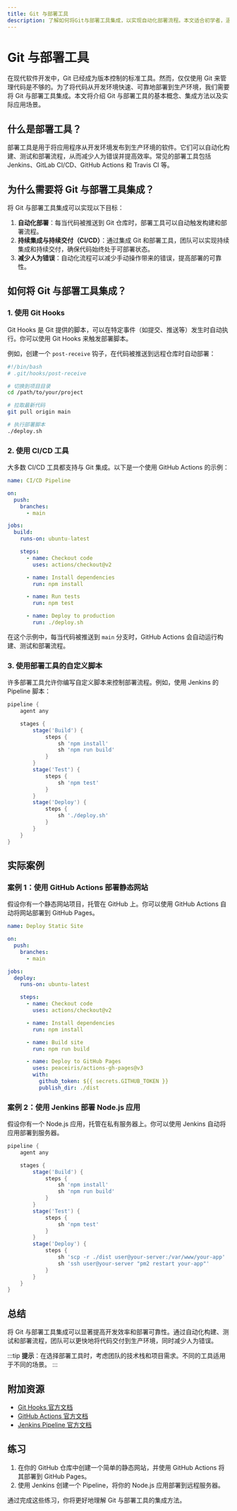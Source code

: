 ```yaml
---
title: Git 与部署工具
description: 了解如何将Git与部署工具集成，以实现自动化部署流程。本文适合初学者，涵盖基本概念、实际案例和代码示例。
---
```


# Git 与部署工具

在现代软件开发中，Git 已经成为版本控制的标准工具。然而，仅仅使用 Git 来管理代码是不够的。为了将代码从开发环境快速、可靠地部署到生产环境，我们需要将 Git 与部署工具集成。本文将介绍 Git 与部署工具的基本概念、集成方法以及实际应用场景。

## 什么是部署工具？

部署工具是用于将应用程序从开发环境发布到生产环境的软件。它们可以自动化构建、测试和部署流程，从而减少人为错误并提高效率。常见的部署工具包括 Jenkins、GitLab CI/CD、GitHub Actions 和 Travis CI 等。

## 为什么需要将 Git 与部署工具集成？

将 Git 与部署工具集成可以实现以下目标：

1. **自动化部署**：每当代码被推送到 Git 仓库时，部署工具可以自动触发构建和部署流程。
2. **持续集成与持续交付（CI/CD）**：通过集成 Git 和部署工具，团队可以实现持续集成和持续交付，确保代码始终处于可部署状态。
3. **减少人为错误**：自动化流程可以减少手动操作带来的错误，提高部署的可靠性。

## 如何将 Git 与部署工具集成？

### 1. 使用 Git Hooks

Git Hooks 是 Git 提供的脚本，可以在特定事件（如提交、推送等）发生时自动执行。你可以使用 Git Hooks 来触发部署脚本。

例如，创建一个 `post-receive` 钩子，在代码被推送到远程仓库时自动部署：

```bash
#!/bin/bash
# .git/hooks/post-receive

# 切换到项目目录
cd /path/to/your/project

# 拉取最新代码
git pull origin main

# 执行部署脚本
./deploy.sh
```

### 2. 使用 CI/CD 工具

大多数 CI/CD 工具都支持与 Git 集成。以下是一个使用 GitHub Actions 的示例：

```yaml
name: CI/CD Pipeline

on:
  push:
    branches:
      - main

jobs:
  build:
    runs-on: ubuntu-latest

    steps:
      - name: Checkout code
        uses: actions/checkout@v2

      - name: Install dependencies
        run: npm install

      - name: Run tests
        run: npm test

      - name: Deploy to production
        run: ./deploy.sh
```

在这个示例中，每当代码被推送到 `main` 分支时，GitHub Actions 会自动运行构建、测试和部署流程。

### 3. 使用部署工具的自定义脚本

许多部署工具允许你编写自定义脚本来控制部署流程。例如，使用 Jenkins 的 Pipeline 脚本：

```groovy
pipeline {
    agent any

    stages {
        stage('Build') {
            steps {
                sh 'npm install'
                sh 'npm run build'
            }
        }
        stage('Test') {
            steps {
                sh 'npm test'
            }
        }
        stage('Deploy') {
            steps {
                sh './deploy.sh'
            }
        }
    }
}
```

## 实际案例

### 案例 1：使用 GitHub Actions 部署静态网站

假设你有一个静态网站项目，托管在 GitHub 上。你可以使用 GitHub Actions 自动将网站部署到 GitHub Pages。

```yaml
name: Deploy Static Site

on:
  push:
    branches:
      - main

jobs:
  deploy:
    runs-on: ubuntu-latest

    steps:
      - name: Checkout code
        uses: actions/checkout@v2

      - name: Install dependencies
        run: npm install

      - name: Build site
        run: npm run build

      - name: Deploy to GitHub Pages
        uses: peaceiris/actions-gh-pages@v3
        with:
          github_token: ${{ secrets.GITHUB_TOKEN }}
          publish_dir: ./dist
```

### 案例 2：使用 Jenkins 部署 Node.js 应用

假设你有一个 Node.js 应用，托管在私有服务器上。你可以使用 Jenkins 自动将应用部署到服务器。

```groovy
pipeline {
    agent any

    stages {
        stage('Build') {
            steps {
                sh 'npm install'
                sh 'npm run build'
            }
        }
        stage('Test') {
            steps {
                sh 'npm test'
            }
        }
        stage('Deploy') {
            steps {
                sh 'scp -r ./dist user@your-server:/var/www/your-app'
                sh 'ssh user@your-server "pm2 restart your-app"'
            }
        }
    }
}
```

## 总结

将 Git 与部署工具集成可以显著提高开发效率和部署可靠性。通过自动化构建、测试和部署流程，团队可以更快地将代码交付到生产环境，同时减少人为错误。

:::tip
**提示**：在选择部署工具时，考虑团队的技术栈和项目需求。不同的工具适用于不同的场景。
:::

## 附加资源

- [Git Hooks 官方文档](https://git-scm.com/docs/githooks)
- [GitHub Actions 官方文档](https://docs.github.com/en/actions)
- [Jenkins Pipeline 官方文档](https://www.jenkins.io/doc/book/pipeline/)

## 练习

1. 在你的 GitHub 仓库中创建一个简单的静态网站，并使用 GitHub Actions 将其部署到 GitHub Pages。
2. 使用 Jenkins 创建一个 Pipeline，将你的 Node.js 应用部署到远程服务器。

通过完成这些练习，你将更好地理解 Git 与部署工具的集成方法。